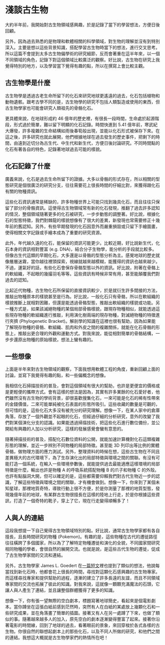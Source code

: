 # 淺談古生物

大約半年前，我開始對古生物領域感興趣，於是記錄了當下的學習想法，方便日後回顧。

另外，因為過去熟悉的是物理和軟體相關的科學領域，對生物的理解並沒有到特別深入。主要是想以這些背景知識，搭配學習古生物時當下的想法，進行交叉思考。所以這篇不會提到太多古生物偏學術的研究細節，反而會著重在這半年來，以一個不同領域的角色，記錄下對這個領域比較廣泛的觀察。好比說，古生物在研究上我覺得特別的地方，以及學習當下覺得有趣的點，所以在撰寫上會比較主觀。

## 古生物學是什麼

古生物學是透過古老生命所留下的化石來研究地球更遙遠的過去，化石包括植物和動物遺骸。跟考古學不同的是，古生物學的研究不包括人類製造或使用的東西，但古生物學家也可能會研究人類祖先的骨骼化石。

更具體來說，在地球形成約 46 億年的歷史裡，有很長一段時間，生命處於起源階段，形式過於簡單，難以留下明顯的化石記錄。時間快進到 5.41 億年前，寒武紀大爆發，許多複雜的生命結構如雨後春筍般出現，並能以化石形式被保存下來。在這之後，許多研究也就此展開，他們根據地球在過去發生的歷史事件，把剩下的時間，由遠到近切分為古生代、中生代和新生代，方便日後討論研究。不同時間點的化石有著各自的特色，記錄著地球過去可能的樣貌。

## 化石記錄了什麼

廣義來說，化石是過去生命所留下的證據。大多以骨骼的形式存在，所以相關的型態研究是個很廣泛的研究分支，往往需要花上很長時間的仔細比對，來獲得跟化石有關的物種資訊。

這些化石資訊通常是稀缺的，許多物種世界上可能只找到幾具化石，而且往往只保留了部分的骨骼資訊。這使得古生物領域常有新的化石發現，推翻了過去許多認知的情況，整個領域隨著更多的化石被研究，一步步動態的調整著。好比說，根據化石的型態特徵，我們對棘龍的樣貌想像有了很大的差異，新發現也常需要修正十幾年前的舊認知。另外，有些早期發現的化石因意外而嚴重損毀或只留下手繪圖畫，使得相關文字記錄或手繪本成為了重要的研究資源。

此外，年代越久遠的化石，能保留的資訊可能更少。比較近期，好比說新生代，化石本身的資訊相對豐富 (e.g. DNA)，結合分子生物學，能分析的手段就比較多。但像古生代這類的早期化石，大多還是以骨骼的型態分析為主。感覺地球的歷史就像層層迷霧，當你越往裡頭探索，視線就越來越模糊，能獲得的資訊也越來越少。不過，運氣好的話，有些化石會保存骨骼型態以外的資訊。好比說，附著在骨骼上的軟組織，不起眼的幾撮羽毛等等。這些資訊有時候非常有用，甚至能顛覆我們對過去的認知。

比起近代物種，古生物化石所保留的直接資訊較少，於是就衍生許多間接的方法，推敲出物種原本的樣貌甚至是行為。好比說，一般化石只有骨骼，所以在軟組織的樣貌推斷上就相對困難，但還是能透過骨骼型態，推敲出軟組織的樣貌或功能。另一種方式是，如果該滅絕物種的某個局部骨骼樣貌，跟現存物種相似，就能透過這些現存物種的軟組織進行推敲，利用演化樹兩端的現存物種，對滅絕物種的特徵進行夾擠 (Phylogenetic Bracket)。解剖學的知識在這裡也很有幫助，因為如果能了解現存物種的骨骼、軟組織、肌肉和外皮之間的複雜關係，就能在化石骨骼的形態上，推敲出更合理的外觀和運動方式。對我來說，能從相對簡單的骨骼結構，一步步還原出物種的原始樣貌，想法上蠻有趣的。

## 一些想像

上面是半年來對古生物領域的觀察，下面我想用軟體工程的角度，重新回顧上面的討論，並寫下我覺得有趣的點，和一些偏概念的想像。

我相信化石掃描技術的普及，會對這個領域有很大的幫助，也許是更便宜的價格或是更輕便的攜帶方式。會有這樣的想法是因為，其實有許多業餘的化石愛好者，他們雖然沒有古生物的學術背景，卻很喜歡搜集化石，一來可能是化石的稀有性帶來的金錢價值，二來可能單純被化石表面的形態所吸引。這些收藏的數量是可觀的，但可惜的是，這些化石大多沒有被充分的研究理解。想像一下，在某人家中的倉庫角落，存放了一個外觀並不起眼的化石，但經過仔細的分析研究，意外的改變了我們對某個演化分支的認識。如果能透過掃描技術，把這些化石進行數位備份，並公開給有興趣的人加以分析研究，這樣的發展感覺會蠻有意思的。

隨著掃描技術的普及，搭配化石數位資料的公開，就能加速計算機對化石這類複雜形態的理解，並近一步辨別不同物種的局部特徵。甚至能 3D 列印出等比例的實體骨骼，做物理方面的應力測試。另外，整理資料的時候在想，這些古生物在不同且差異極大的古代環境下，為了生存演化出的局部特徵與環境之間的關聯。有沒有可能打造一個系統，在輸入一些環境參數後，就能提供過去最能適應這樣環境的局部特徵是什麼，輸出也許是物種 A 的呼吸系統搭配物種 B 的爪子和物種 C 的外殼。也許有點腦洞大開，但可以確定的是，這些都需要仰賴我們對古代生物近一步的認識，了解這些特徵與環境之間的關聯，才有機會做到。想像一下，你來到了某個未知星球，那裡地質奇特，導致行動上很不方便，於是你測量了那裡的地質型態，發現幾億年前的地球，有某群古生物很擅長在這樣的陸地上行走，於是你根據這些資訊，打造了一個奇特的靴子，穿上了它，現在行走變得順暢多了！

## 人與人的連結

這段我想提一下自己覺得古生物領域特別的點。好比說，通常古生物學家都有各自擅長，且長時間研究的物種 (Pokemon)。有趣的是，這些物種在古代的遷徙路徑往往橫跨了多個國家，所以為了了解特定物種遷徙和演化的全貌，不同國家間研究相同物種的學者，會很自然的展開交流。也就是說，是這些古代生物的遷徙，促成了古生物學家間的交流和連結。

另外，古生物學家 James L. Goedert 在[一篇短文](https://www.cambridge.org/core/journals/journal-of-paleontology/article/response-by-james-l-goedert-for-the-presentation-of-the-2019-strimple-award-of-the-paleontological-society/1DD48C237DBB2A1C2CBA364B1E55B78B)裡也提到了類似的想法，他說每當找到新化石時，他都會花上很長的時間，尋找對這顆化石感興趣的古生物專家。而這樣尋找專家和提供幫助的過程，逐漸的建立了許多長遠的友誼，而且不同領域專家間的交流也拓展了彼此的知識。對我來說，這就像一顆顆充滿魔法的石頭，它讓人與人產生了連結，並且讓整個群體獲得了更多的知識。

想像一下，你有張一望無際的空白劇本，標題寫著地球簡史，看起來是個電影劇本。當你蹲坐在這張白紙前感到茫然時，突然有人在白紙的某處放上幾顆化石和一些研究成果，並在角落畫了簡單的插圖。接著又有人在另一處蹲了下來，也做了類似的事。隨著越來越多人的加入，原先空白的劇本逐漸變得豐富了起來。接著你沿著電影的時間線，回到了地球的過去，看著眼前的景象，來回穿梭於各式各樣的古生物。你很自然的聯想起劇本上的那些化石，以及不同人所做的研究，和他們之間的連結。我想這大概就是古生物學家們的熱情所在吧！
